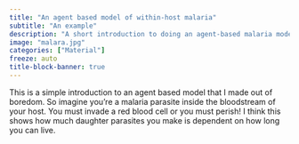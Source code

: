 ```yaml
---
title: "An agent based model of within-host malaria"
subtitle: "An example"
description: "A short introduction to doing an agent-based malaria model"
image: "malara.jpg"
categories: ["Material"]
freeze: auto
title-block-banner: true
---
```


This is a simple introduction to an agent based model that I made out of boredom. So imagine you're a malaria parasite inside the bloodstream of your host. You must invade a red blood cell or you must perish! I think this shows how much daughter parasites you make is dependent on how long you can live.

<object data="agentbaedppt.pdf" width="1000" height="1000" type='application/pdf'/>
